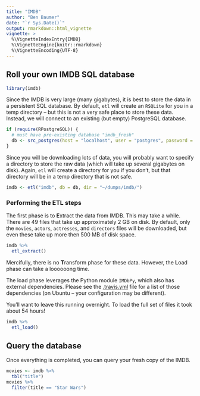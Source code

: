 ```yaml
---
title: "IMDB"
author: "Ben Baumer"
date: "`r Sys.Date()`"
output: rmarkdown::html_vignette
vignette: >
  %\VignetteIndexEntry{IMDB}
  %\VignetteEngine{knitr::rmarkdown}
  %\VignetteEncoding{UTF-8}
---
```


## Roll your own IMDB SQL database

```r
library(imdb)
```

Since the IMDB is very large (many gigabytes), it is best to store the data in a persistent SQL database. By default, `etl` will create an `RSQLite` for you in a temp directory -- but this is not a very safe place to store these data. Instead, we will connect to an existing (but empty) PostgreSQL database. 

```r
if (require(RPostgreSQL)) {
  # must have pre-existing database "imdb_fresh"
  db <- src_postgres(host = "localhost", user = "postgres", password = "postgres", dbname = "imdb_fresh")
}
```

Since you will be downloading lots of data, you will probably want to specify a directory to store the raw data (which will take up several gigabytes on disk). Again, `etl` will create a directory for you if you don't, but that directory will be in a temp directory that is not safe. 

```r
imdb <- etl("imdb", db = db, dir = "~/dumps/imdb/")
```

### Performing the ETL steps

The first phase is to **E**xtract the data from IMDB. This may take a while. There are 49 files that take up approximately 2 GB on disk. By default, only the `movies`, `actors`, `actresses`, and `directors` files will be downloaded, but even these take up more then 500 MB of disk space. 

```r
imdb %>%
  etl_extract()
```

Mercifully, there is no **T**ransform phase for these data. However, the **L**oad phase can take a loooooong time. 

The load phase leverages the Python module `IMDbPy`, which also has external dependencies. Please see the [.travis.yml](https://github.com/beanumber/imdb/blob/master/.travis.yml) file for a list of those dependencies (on Ubuntu -- your configuration may be different). 

You'll want to leave this running overnight. To load the full set of files it took about 54 hours!

```r
imdb %>%
  etl_load()
```

## Query the database

Once everything is completed, you can query your fresh copy of the IMDB.

```r
movies <- imdb %>%
  tbl("title")
movies %>%
  filter(title == "Star Wars")
```

